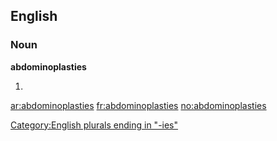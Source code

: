 ==English==

===Noun===
'''abdominoplasties'''

# {{plural of|[[abdominoplasty]]}}

[[Category:English plurals ending in "-ies"]]

[[ar:abdominoplasties]]
[[fr:abdominoplasties]]
[[no:abdominoplasties]]